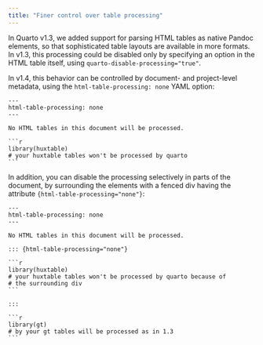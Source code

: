 ```yaml
---
title: "Finer control over table processing"
---
```


In Quarto v1.3, we added support for parsing HTML tables as native Pandoc elements, so that sophisticated table layouts are available in more formats. In v1.3, this processing could be disabled only by specifying an option in the HTML table itself, using `quarto-disable-processing="true"`.

In v1.4, this behavior can be controlled by document- and project-level metadata, using the `html-table-processing: none` YAML option:

````qmd
---
html-table-processing: none
---

No HTML tables in this document will be processed.

```r
library(huxtable)
# your huxtable tables won't be processed by quarto
```

````

In addition, you can disable the processing selectively in parts of the document, by surrounding the elements with a fenced div having the attribute `{html-table-processing="none"}`:

````qmd
---
html-table-processing: none
---

No HTML tables in this document will be processed.

::: {html-table-processing="none"}

```r
library(huxtable)
# your huxtable tables won't be processed by quarto because of
# the surrounding div
```

:::

```r
library(gt)
# by your gt tables will be processed as in 1.3
```
````
